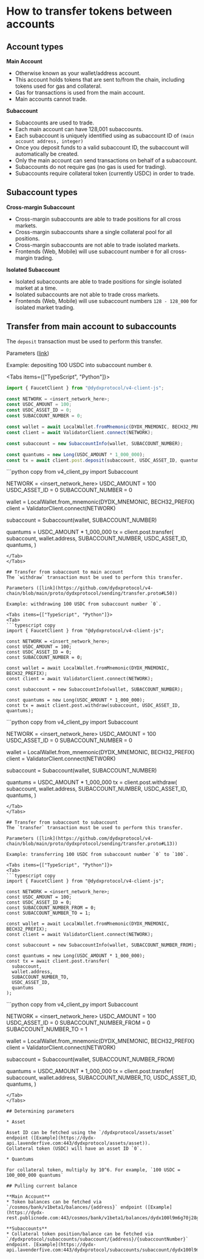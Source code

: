 
# How to transfer tokens between accounts

## Account types

**Main Account**
* Otherwise known as your wallet/address account.
* This account holds tokens that are sent to/from the chain, including tokens used for gas and collateral.
* Gas for transactions is used from the main account.
* Main accounts cannot trade.

**Subaccount**
* Subaccounts are used to trade.
* Each main account can have 128,001 subaccounts.
* Each subaccount is uniquely identified using as subaccount ID of `(main account address, integer)`
* Once you deposit funds to a valid subaccount ID, the subaccount will automatically be created.
* Only the main account can send transactions on behalf of a subaccount.
* Subaccounts do not require gas (no gas is used for trading).
* Subaccounts require collateral token (currently USDC) in order to trade.

## Subaccount types

**Cross-margin Subaccount**
* Cross-margin subaccounts are able to trade positions for all cross markets.
* Cross-margin subaccounts share a single collateral pool for all positions.
* Cross-margin subaccounts are not able to trade isolated markets.
* Frontends (Web, Mobile) will use subaccount number `0` for all cross-margin trading.

**Isolated Subaccount**
* Isolated subaccounts are able to trade positions for single isolated market at a time.
* Isolated subaccounts are not able to trade cross markets.
* Frontends (Web, Mobile) will use subaccount numbers `128 - 128_000` for isolated market trading.

## Transfer from main account to subaccounts
The `deposit` transaction must be used to perform this transfer.

Parameters ([link](https://github.com/dydxprotocol/v4-chain/blob/main/proto/dydxprotocol/sending/transfer.proto#L31))

Example: depositing 100 USDC into subaccount number `0`.

<Tabs items={["TypeScript", "Python"]}>
<Tab>
```typescript copy
import { FaucetClient } from "@dydxprotocol/v4-client-js";

const NETWORK = <insert_network_here>;
const USDC_AMOUNT = 100;
const USDC_ASSET_ID = 0;
const SUBACCOUNT_NUMBER = 0;

const wallet = await LocalWallet.fromMnemonic(DYDX_MNEMONIC, BECH32_PREFIX);
const client = await ValidatorClient.connect(NETWORK);

const subaccount = new SubaccountInfo(wallet, SUBACCOUNT_NUMBER);

const quantums = new Long(USDC_AMOUNT * 1_000_000);
const tx = await client.post.deposit(subaccount, USDC_ASSET_ID, quantums);
```
</Tab>
<Tab>
```python copy
from v4_client_py import Subaccount

NETWORK = <insert_network_here>
USDC_AMOUNT = 100
USDC_ASSET_ID = 0
SUBACCOUNT_NUMBER = 0

wallet = LocalWallet.from_mnemonic(DYDX_MNEMONIC, BECH32_PREFIX)
client = ValidatorClient.connect(NETWORK)

subaccount = Subaccount(wallet, SUBACCOUNT_NUMBER)

quantums = USDC_AMOUNT * 1_000_000
tx = client.post.transfer(
    subaccount,
    wallet.address,
    SUBACCOUNT_NUMBER,
    USDC_ASSET_ID,
    quantums,
)
```
</Tab>
</Tabs>

## Transfer from subaccount to main account
The `withdraw` transaction must be used to perform this transfer.

Parameters ([link](https://github.com/dydxprotocol/v4-chain/blob/main/proto/dydxprotocol/sending/transfer.proto#L50))

Example: withdrawing 100 USDC from subaccount number `0`.

<Tabs items={["TypeScript", "Python"]}>
<Tab>
```typescript copy
import { FaucetClient } from "@dydxprotocol/v4-client-js";

const NETWORK = <insert_network_here>;
const USDC_AMOUNT = 100;
const USDC_ASSET_ID = 0;
const SUBACCOUNT_NUMBER = 0;

const wallet = await LocalWallet.fromMnemonic(DYDX_MNEMONIC, BECH32_PREFIX);
const client = await ValidatorClient.connect(NETWORK);

const subaccount = new SubaccountInfo(wallet, SUBACCOUNT_NUMBER);

const quantums = new Long(USDC_AMOUNT * 1_000_000);
const tx = await client.post.withdraw(subaccount, USDC_ASSET_ID, quantums);
```
</Tab>
<Tab>
```python copy
from v4_client_py import Subaccount

NETWORK = <insert_network_here>
USDC_AMOUNT = 100
USDC_ASSET_ID = 0
SUBACCOUNT_NUMBER = 0

wallet = LocalWallet.from_mnemonic(DYDX_MNEMONIC, BECH32_PREFIX)
client = ValidatorClient.connect(NETWORK)

subaccount = Subaccount(wallet, SUBACCOUNT_NUMBER)

quantums = USDC_AMOUNT * 1_000_000
tx = client.post.withdraw(
    subaccount,
    wallet.address,
    SUBACCOUNT_NUMBER,
    USDC_ASSET_ID,
    quantums,
)
```
</Tab>
</Tabs>

## Transfer from subaccount to subaccount
The `transfer` transaction must be used to perform this transfer.

Parameters ([link](https://github.com/dydxprotocol/v4-chain/blob/main/proto/dydxprotocol/sending/transfer.proto#L13))

Example: transferring 100 USDC from subaccount number `0` to `100`.

<Tabs items={["TypeScript", "Python"]}>
<Tab>
```typescript copy
import { FaucetClient } from "@dydxprotocol/v4-client-js";

const NETWORK = <insert_network_here>;
const USDC_AMOUNT = 100;
const USDC_ASSET_ID = 0;
const SUBACCOUNT_NUMBER_FROM = 0;
const SUBACCOUNT_NUMBER_TO = 1;

const wallet = await LocalWallet.fromMnemonic(DYDX_MNEMONIC, BECH32_PREFIX);
const client = await ValidatorClient.connect(NETWORK);

const subaccount = new SubaccountInfo(wallet, SUBACCOUNT_NUMBER_FROM);

const quantums = new Long(USDC_AMOUNT * 1_000_000);
const tx = await client.post.transfer(
  subaccount,
  wallet.address,
  SUBACCOUNT_NUMBER_TO,
  USDC_ASSET_ID,
  quantums
);
```
</Tab>
<Tab>
```python copy
from v4_client_py import Subaccount

NETWORK = <insert_network_here>
USDC_AMOUNT = 100
USDC_ASSET_ID = 0
SUBACCOUNT_NUMBER_FROM = 0
SUBACCOUNT_NUMBER_TO = 1

wallet = LocalWallet.from_mnemonic(DYDX_MNEMONIC, BECH32_PREFIX)
client = ValidatorClient.connect(NETWORK)

subaccount = Subaccount(wallet, SUBACCOUNT_NUMBER_FROM)

quantums = USDC_AMOUNT * 1_000_000
tx = client.post.transfer(
    subaccount,
    wallet.address,
    SUBACCOUNT_NUMBER_TO,
    USDC_ASSET_ID,
    quantums,
)
```
</Tab>
</Tabs>

## Determining parameters

* Asset

Asset ID can be fetched using the `/dydxprotocol/assets/asset` endpoint ([Example](https://dydx-api.lavenderfive.com:443/dydxprotocol/assets/asset)).
Collateral token (USDC) will have an asset ID `0`.

* Quantums

For collateral token, multiply by 10^6. For example, `100 USDC = 100_000_000 quantums`
  
## Pulling current balance

**Main Account**
* Token balances can be fetched via `/cosmos/bank/v1beta1/balances/{address}` endpoint ([Example](https://dydx-rest.publicnode.com:443/cosmos/bank/v1beta1/balances/dydx100l9m6g70j28g2tk3jj4plmge8vsmj6jdrlzhk)).

**Subaccounts**
* Collateral token position/balance can be fetched via `/dydxprotocol/subaccounts/subaccount/{address}/{subaccountNumber}` endpoint. [Example](https://dydx-api.lavenderfive.com:443/dydxprotocol/subaccounts/subaccount/dydx100l9m6g70j28g2tk3jj4plmge8vsmj6jdrlzhk/0)

